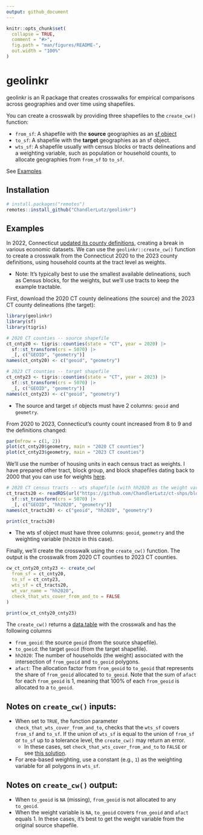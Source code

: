 ```yaml
---
output: github_document
---
```


<!-- README.md is generated from README.Rmd. Please edit that file -->

```r
knitr::opts_chunk$set(
  collapse = TRUE,
  comment = "#>",
  fig.path = "man/figures/README-",
  out.width = "100%"
)
```

# geolinkr

geolinkr is an R package that creates crosswalks for empirical comparisons across geographies and over time using shapefiles. 

You can create a crosswalk by providing three shapefiles to the `create_cw()` function:

- `from_sf`: A shapefile with the **source** geographies as an [sf object](https://github.com/r-spatial/sf?tab=readme-ov-file#simple-features-for-r) 
- `to_sf`: A shapefile with the **target** geographies as an sf object.
- `wts_sf`: A shapefile usually with census blocks or tracts delineations and a weighting variable, such as population or household counts, to allocate geographies from `from_sf` to `to_sf`. 

See [Examples](#Examples)
	

## Installation

``` r
# install.packages("remotes")
remotes::install_github("ChandlerLutz/geolinkr")
```

## Examples

In 2022, Connecticut [updated its county definitions](https://www.federalregister.gov/documents/2022/06/06/2022-12063/change-to-county-equivalents-in-the-state-of-connecticut), creating a break in various economic datasets. We can use the `geolinkr::create_cw()` function to create a crosswalk from the Connecticut 2020 to the 2023 county definitions, using household counts at the tract level as weights.

- Note: It's typically best to use the smallest available delineations, such as Census blocks, for the weights, but we'll use tracts to keep the example tractable.

First, download the 2020 CT county delineations (the source) and the 2023 CT county delineations (the target):

```r
library(geolinkr)
library(sf)
library(tigris)

# 2020 CT counties -- source shapefile 
ct_cnty20 <- tigris::counties(state = "CT", year = 2020) |>
  sf::st_transform(crs = 5070) |>
  _[, c("GEOID", "geometry")]
names(ct_cnty20) <- c("geoid", "geometry")

# 2023 CT counties -- target shapefile
ct_cnty23 <- tigris::counties(state = "CT", year = 2023) |>
  sf::st_transform(crs = 5070) |>
  _[, c("GEOID", "geometry")]
names(ct_cnty23) <- c("geoid", "geometry")
```

- The source and target `sf` objects must have 2 columns: `geoid` and `geometry`.

From 2020 to 2023, Connecticut's county count increased from 8 to 9 and the definitions changed:

```r
par(mfrow = c(1, 2))
plot(ct_cnty20$geometry, main = "2020 CT counties")
plot(ct_cnty23$geometry, main = "2023 CT counties")
```

We'll use the number of housing units in each census tract as weights. I have prepared other tract, block group, and block shapefiles dating back to 2000 that you can use for weights [here](https://github.com/ChandlerLutz/census-blocks-tracks-shp).

```r
# 2020 CT census tracts -- wts shapefile (with hh2020 as the weight variable)
ct_tracts20 <- readRDS(url("https://github.com/ChandlerLutz/ct-shps/blob/main/ct_tracts20_sf.rds?raw=1")) |>
  sf::st_transform(crs = 5070) |>
  _[, c("GEOID", "hh2020", "geometry")]
names(ct_tracts20) <- c("geoid", "hh2020", "geometry")

print(ct_tracts20)
```

- The wts sf object must have three columns: `geoid`, `geometry` and the weighting variable (`hh2020` in this case). 

Finally, we'll create the crosswalk using the `create_cw()` function. The output is the crosswalk from 2020 CT counties to 2023 CT counties.

```r
cw_ct_cnty20_cnty23 <- create_cw(
  from_sf = ct_cnty20,
  to_sf = ct_cnty23,
  wts_sf = ct_tracts20,
  wt_var_name = "hh2020",
  check_that_wts_cover_from_and_to = FALSE
)

print(cw_ct_cnty20_cnty23)
```

The `create_cw()` returns a [data.table](https://github.com/Rdatatable/data.table) with the crosswalk and has the following columns

- `from_geoid`: the source `geoid` (from the source shapefile).
- `to_goeid`: the target `geoid` (from the target shapefile).
- `hh2020`: The number of households (the weight) associated with the intersection of  `from_geoid` and `to_geoid` polygons.
- `afact`: The allocation factor from `from_geoid` to `to_geoid` that represents the share of `from_geoid` allocated to `to_geoid`. Note that the sum of `afact` for each `from_geoid` is 1, meaning that 100% of each `from_geoid` is allocated to a `to_geoid`. 

## Notes on `create_cw()` inputs:

- When set to `TRUE`, the function parameter `check_that_wts_cover_from_and_to`, checks that the `wts_sf` covers `from_sf` and `to_sf`. If the union of `wts_sf` is equal to the union of `from_sf` or `to_sf` up to a tolerance level, the `create_cw()` may return an error. 
  - In these cases, set `check_that_wts_cover_from_and_to` to `FALSE` or see [this solution](https://github.com/r-spatial/sf/issues/906).
- For area-based weighting, use a constant (e.g., `1`) as the weighting variable for all polygons  in `wts_sf`.

## Notes on `create_cw()` output:

- When `to_geoid` is `NA` (missing), `from_geoid` is not allocated to any `to_geoid`. 
- When the weight variable is `NA`, `to_geoid` covers `from_geoid` and `afact` equals 1. In these cases, it's best to get the weight variable from the original source shapefile. 



